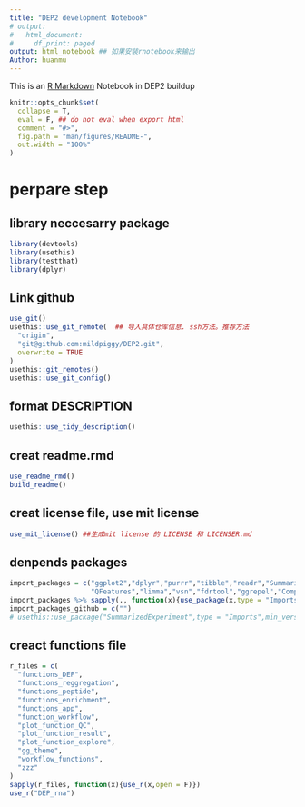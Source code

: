 ```yaml
---
title: "DEP2 development Notebook"
# output:
#   html_document:
#     df_print: paged
output: html_notebook ## 如果安装rnotebook来输出
Author: huanmu
---
```


This is an [R Markdown](http://rmarkdown.rstudio.com) Notebook in DEP2 buildup

```r
knitr::opts_chunk$set(
  collapse = T,
  eval = F, ## do not eval when export html
  comment = "#>",
  fig.path = "man/figures/README-",
  out.width = "100%"
)
```

# perpare step

## library neccesarry package

```r
library(devtools)
library(usethis)
library(testthat)
library(dplyr)
```

## Link github
```r
use_git()
usethis::use_git_remote(  ## 导入具体仓库信息. ssh方法。推荐方法
  "origin",
  "git@github.com:mildpiggy/DEP2.git",
  overwrite = TRUE
)
usethis::git_remotes() 
usethis::use_git_config()
```

## format DESCRIPTION
```r
usethis::use_tidy_description()
```

## creat readme.rmd
```r
use_readme_rmd()
build_readme() 
```

## creat license file, use mit license
```r
use_mit_license() ##生成mit license 的 LICENSE 和 LICENSER.md
```

## denpends packages
```r
import_packages = c("ggplot2","dplyr","purrr","tibble","readr","SummarizedExperiment (>= 1.11.5)","MSnbase",
                    "QFeatures","limma","vsn","fdrtool","ggrepel","ComplexHeatmap")
import_packages %>% sapply(., function(x){use_package(x,type = "Imports")})
import_packages_github = c("")
# usethis::use_package("SummarizedExperiment",type = "Imports",min_version = "1.11.5")

```


## creact functions file
```r
r_files = c(
  "functions_DEP",
  "functions_reggregation",
  "functions_peptide",
  "functions_enrichment",
  "functions_app",
  "function_workflow",
  "plot_function_QC",
  "plot_function_result",
  "plot_function_explore",
  "gg_theme",
  "workflow_functions",
  "zzz"
)
sapply(r_files, function(x){use_r(x,open = F)})
use_r("DEP_rna")
```



